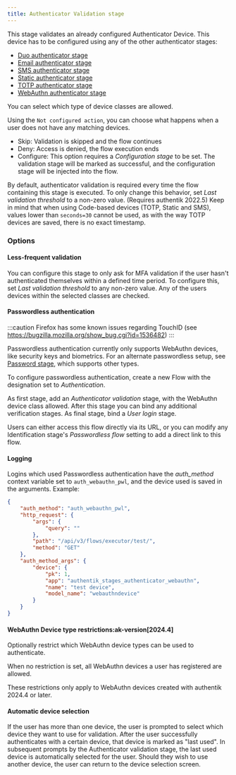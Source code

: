```yaml
---
title: Authenticator Validation stage
---
```


This stage validates an already configured Authenticator Device. This device has to be configured using any of the other authenticator stages:

- [Duo authenticator stage](../authenticator_duo/index.md)
- [Email authenticator stage](../authenticator_email/index.md)
- [SMS authenticator stage](../authenticator_sms/index.md)
- [Static authenticator stage](../authenticator_static/index.md)
- [TOTP authenticator stage](../authenticator_totp/index.md)
- [WebAuthn authenticator stage](../authenticator_webauthn/index.mdx)

You can select which type of device classes are allowed.

Using the `Not configured action`, you can choose what happens when a user does not have any matching devices.

- Skip: Validation is skipped and the flow continues
- Deny: Access is denied, the flow execution ends
- Configure: This option requires a _Configuration stage_ to be set. The validation stage will be marked as successful, and the configuration stage will be injected into the flow.

By default, authenticator validation is required every time the flow containing this stage is executed. To only change this behavior, set _Last validation threshold_ to a non-zero value. (Requires authentik 2022.5)
Keep in mind that when using Code-based devices (TOTP, Static and SMS), values lower than `seconds=30` cannot be used, as with the way TOTP devices are saved, there is no exact timestamp.

### Options

#### Less-frequent validation

You can configure this stage to only ask for MFA validation if the user hasn't authenticated themselves within a defined time period. To configure this, set _Last validation threshold_ to any non-zero value. Any of the users devices within the selected classes are checked.

#### Passwordless authentication

:::caution
Firefox has some known issues regarding TouchID (see https://bugzilla.mozilla.org/show_bug.cgi?id=1536482)
:::

Passwordless authentication currently only supports WebAuthn devices, like security keys and biometrics. For an alternate passwordless setup, see [Password stage](../password/index.md#passwordless-login), which supports other types.

To configure passwordless authentication, create a new Flow with the designation set to _Authentication_.

As first stage, add an _Authenticator validation_ stage, with the WebAuthn device class allowed.
After this stage you can bind any additional verification stages.
As final stage, bind a _User login_ stage.

Users can either access this flow directly via its URL, or you can modify any Identification stage's _Passwordless flow_ setting to add a direct link to this flow.

#### Logging

Logins which used Passwordless authentication have the _auth_method_ context variable set to `auth_webauthn_pwl`, and the device used is saved in the arguments. Example:

```json
{
    "auth_method": "auth_webauthn_pwl",
    "http_request": {
        "args": {
            "query": ""
        },
        "path": "/api/v3/flows/executor/test/",
        "method": "GET"
    },
    "auth_method_args": {
        "device": {
            "pk": 1,
            "app": "authentik_stages_authenticator_webauthn",
            "name": "test device",
            "model_name": "webauthndevice"
        }
    }
}
```

#### WebAuthn Device type restrictions:ak-version[2024.4]

Optionally restrict which WebAuthn device types can be used to authenticate.

When no restriction is set, all WebAuthn devices a user has registered are allowed.

These restrictions only apply to WebAuthn devices created with authentik 2024.4 or later.

#### Automatic device selection

If the user has more than one device, the user is prompted to select which device they want to use for validation. After the user successfully authenticates with a certain device, that device is marked as "last used". In subsequent prompts by the Authenticator validation stage, the last used device is automatically selected for the user. Should they wish to use another device, the user can return to the device selection screen.
